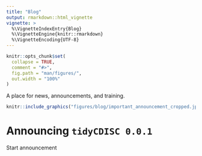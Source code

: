 ```yaml
---
title: "Blog"
output: rmarkdown::html_vignette
vignette: >
  %\VignetteIndexEntry{Blog}
  %\VignetteEngine{knitr::rmarkdown}
  %\VignetteEncoding{UTF-8}
---
```


```r
knitr::opts_chunk$set(
  collapse = TRUE,
  comment = "#>",
  fig.path = "man/figures/",
  out.width = "100%"
)
```

A place for news, announcements, and training.


```r
knitr::include_graphics("figures/blog/important_announcement_cropped.jpg")
```


# Announcing `tidyCDISC 0.0.1`

Start announcement